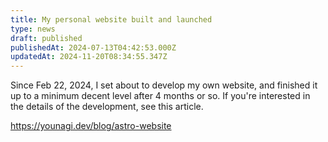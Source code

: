 ```yaml
---
title: My personal website built and launched
type: news
draft: published
publishedAt: 2024-07-13T04:42:53.000Z
updatedAt: 2024-11-20T08:34:55.347Z
---
```


Since Feb 22, 2024, I set about to develop my own website, and finished it up to a minimum decent level after 4 months or so. If you're interested in the details of the development, see this article.

https://younagi.dev/blog/astro-website
